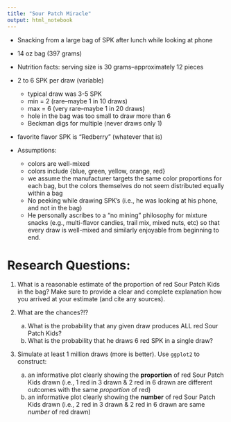 ```yaml
---
title: "Sour Patch Miracle"
output: html_notebook
---
```


- Snacking from a large bag of SPK after lunch while looking at phone
- 14 oz bag (397 grams)
- Nutrition facts: serving size is 30 grams--approximately 12 pieces 
- 2 to 6 SPK per draw (variable)
    - typical draw was 3-5 SPK
    - min = 2 (rare--maybe 1 in 10 draws) 
    - max = 6 (very rare--maybe 1 in 20 draws) 
    - hole in the bag was too small to draw more than 6
    - Beckman digs for multiple (never draws only 1)
- favorite flavor SPK is "Redberry" (whatever that is)

- Assumptions: 
    - colors are well-mixed
    - colors include {blue, green, yellow, orange, red}
    - we assume the manufacturer targets the same color proportions for each bag, but the colors themselves do not seem distributed equally within a bag
    - No peeking while drawing SPK's (i.e., he was looking at his phone, and not in the bag)
    - He personally ascribes to a "no mining" philosophy for mixture snacks (e.g., multi-flavor candies, trail mix, mixed nuts, etc) so that every draw is well-mixed and similarly enjoyable from beginning to end.
    
# Research Questions: 

1. What is a reasonable estimate of the proportion of red Sour Patch Kids in the bag?  Make sure to provide a clear and complete explanation how you arrived at your estimate (and cite any sources).

2. What are the chances?!? 
    a. What is the probability that any given draw produces ALL red Sour Patch Kids?
    b. What is the probability that he draws 6 red SPK in a single draw?

3. Simulate at least 1 million draws (more is better). Use `ggplot2` to construct:
    a. an informative plot clearly showing the **proportion** of red Sour Patch Kids drawn (i.e., 1 red in 3 drawn & 2 red in 6 drawn are different outcomes with the same *proportion* of red)
    b. an informative plot clearly showing the **number** of red Sour Patch Kids drawn (i.e., 2 red in 3 drawn & 2 red in 6 drawn are same *number* of red drawn)


